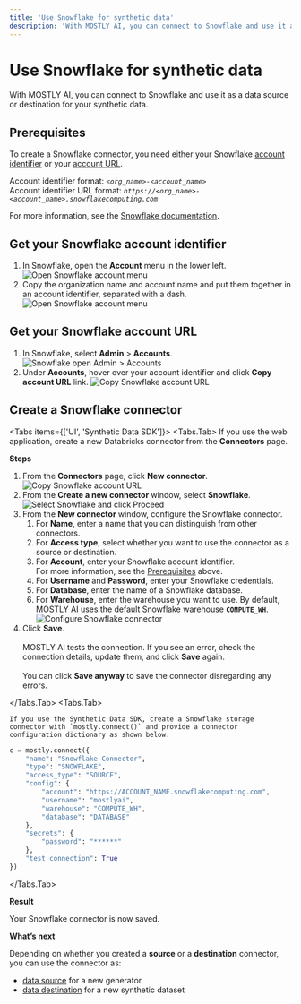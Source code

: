 ```yaml
---
title: 'Use Snowflake for synthetic data'
description: 'With MOSTLY AI, you can connect to Snowflake and use it as a data source or destination for your synthetic data.'
---
```



# Use Snowflake for synthetic data

With MOSTLY AI, you can connect to Snowflake and use it as a data source or destination for your synthetic data.

## Prerequisites

To create a Snowflake connector, you need either your Snowflake [account identifier](#get-your-snowflake-account-identifier) or your [account URL](#get-your-snowflake-account-url).

Account identifier format: _`<org_name>-<account_name>`_<br />
Account identifier URL format:
_`https://<org_name>-<account_name>.snowflakecomputing.com`_

<Callout type="info">For more information, see the [Snowflake documentation](https://docs.snowflake.com/en/user-guide/admin-account-identifier).</Callout>

## Get your Snowflake account identifier

1. In Snowflake, open the **Account** menu in the lower left.
   <Image src="/docimages/connectors/snowflake/prerequisite-snowflake-open-account-menu.webp" alt="Open Snowflake account menu" width={200} height={500} />
2. Copy the organization name and account name and put them together in an account identifier, separated with a dash.
   <Image src="/docimages/connectors/snowflake/prerequisite-snowflake-account-identifier.webp" alt="Open Snowflake account menu" width={275} height={500} />

## Get your Snowflake account URL

1. In Snowflake, select **Admin** > **Accounts**.
   <Image src="/docimages/connectors/snowflake/prerequisite-snowflake-admin-accounts.webp" alt="Snowflake open Admin > Accounts" width={250} height={500} />
2. Under **Accounts**, hover over your account identifier and click **Copy account URL** link.
   <Image src="/docimages/connectors/snowflake/prerequisite-copy-snowflake-account-url.webp" alt="Copy Snowflake account URL" width={450} height={500} />

## Create a Snowflake connector

<Tabs items={['UI', 'Synthetic Data SDK']}>
<Tabs.Tab>
If you use the web application, create a new Databricks connector from the **Connectors** page.

**Steps**

1.  From the **Connectors** page, click **New connector**.
    <Image src="/docimages/connectors/create-connector-01-click.webp" alt="Copy Snowflake account URL" width={800} height={500} />
2.  From the **Create a new connector** window, select **Snowflake**.
    <Image src="/docimages/connectors/snowflake/create-connector-02-select-snowflake.webp" alt="Select Snowflake and click Proceed" width={800} height={500} />
3.  From the **New connector** window, configure the Snowflake connector.
    1. For **Name**, enter a name that you can distinguish from other connectors.
    2. For **Access type**, select whether you want to use the connector as a source or destination.
    3. For **Account**, enter your Snowflake account identifier.<br />
       For more information, see the [Prerequisites](#prerequisites) above.
    4. For **Username** and **Password**, enter your Snowflake credentials.
    5. For **Database**, enter the name of a Snowflake database.
    6. For **Warehouse**, enter the warehouse you want to use.
       <Callout type="info">By default, MOSTLY AI uses the default Snowflake warehouse **`COMPUTE_WH`**.</Callout>
       <Image src="/docimages/connectors/snowflake/create-connector-03-configure.webp" alt="Configure Snowflake connector" width={600} height={500} />
4.  Click **Save**.<br /><br />
    MOSTLY AI tests the connection. If you see an error, check the connection details, update them, and click **Save** again.<br /><br />
    You can click **Save anyway** to save the connector disregarding any errors.

</Tabs.Tab>
<Tabs.Tab>

    If you use the Synthetic Data SDK, create a Snowflake storage connector with `mostly.connect()` and provide a connector configuration dictionary as shown below.

```python copy filename="python" {3,6,8,9}
c = mostly.connect({
    "name": "Snowflake Connector",
    "type": "SNOWFLAKE",
    "access_type": "SOURCE",
    "config": {
        "account": "https://ACCOUNT_NAME.snowflakecomputing.com",
        "username": "mostlyai",
        "warehouse": "COMPUTE_WH",
        "database": "DATABASE"
    },
    "secrets": {
        "password": "******"
    },
    "test_connection": True
})
```

</Tabs.Tab>
</Tabs>

**Result**

Your Snowflake connector is now saved.

**What’s next**

Depending on whether you created a **source** or a **destination** connector, you can use the connector as:

- [data source](../use/data-source) for a new generator
- [data destination](../use/data-destination) for a new synthetic dataset
